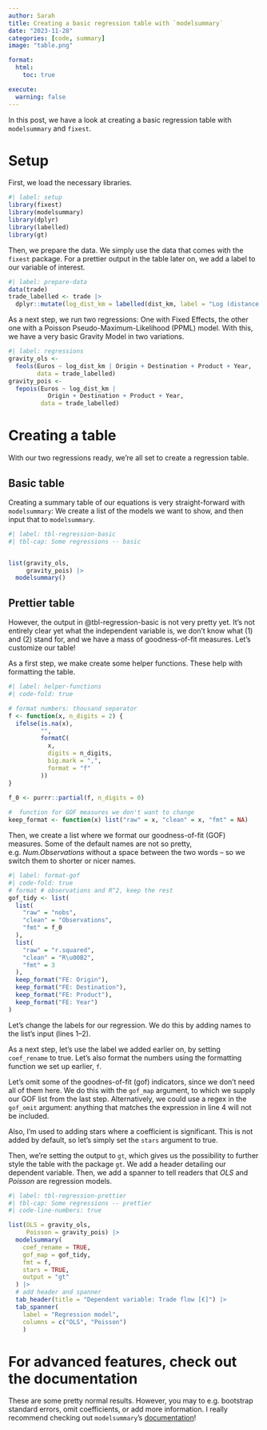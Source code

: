 ```yaml
---
author: Sarah
title: Creating a basic regression table with `modelsummary`
date: "2023-11-28"
categories: [code, summary]
image: "table.png"

format:
  html:
    toc: true

execute:
  warning: false
---
```


In this post, we have a look at creating a basic regression table with `modelsummary` and `fixest`.

# Setup

First, we load the necessary libraries.

```r
#| label: setup
library(fixest)
library(modelsummary)
library(dplyr)
library(labelled)
library(gt)
```

Then, we prepare the data. We simply use the data that comes with the `fixest` package. For a prettier output in the table later on, we add a label to our variable of interest.

```r
#| label: prepare-data
data(trade)
trade_labelled <- trade |> 
  dplyr::mutate(log_dist_km = labelled(dist_km, label = "Log (distance [km])"))
```

As a next step, we run two regressions: One with Fixed Effects, the other one with a Poisson Pseudo-Maximum-Likelihood (PPML) model. With this, we have a very basic Gravity Model in two variations.

```r
#| label: regressions
gravity_ols <-
  feols(Euros ~ log_dist_km | Origin + Destination + Product + Year,
        data = trade_labelled)
gravity_pois <-
  fepois(Euros ~ log_dist_km |
           Origin + Destination + Product + Year,
         data = trade_labelled)
```

# Creating a table

With our two regressions ready, we're all set to create a regression table.

## Basic table

Creating a summary table of our equations is very straight-forward with `modelsummary`: We create a list of the models we want to show, and then input that to `modelsummary`.

```r
#| label: tbl-regression-basic
#| tbl-cap: Some regressions -- basic


list(gravity_ols,
     gravity_pois) |>
  modelsummary()
```

## Prettier table

However, the output in @tbl-regression-basic is not very pretty yet. 
It's not entirely clear yet what the independent variable is, we don't know what (1) and (2) stand for, and we have a mass of goodness-of-fit measures.
Let's customize our table!

As a first step, we make create some helper functions.
These help with formatting the table.

```r
#| label: helper-functions
#| code-fold: true

# format numbers: thousand separator
f <- function(x, n_digits = 2) {
  ifelse(is.na(x),
         "",
         formatC(
           x,
           digits = n_digits,
           big.mark = ",",
           format = "f"
         ))
}

f_0 <- purrr::partial(f, n_digits = 0)
  
#  function for GOF measures we don't want to change
keep_format <- function(x) list("raw" = x, "clean" = x, "fmt" = NA)
```

Then, we create a list where we format our goodness-of-fit (GOF) measures.
Some of the default names are not so pretty, e.g. *Num.Observations* without a space between the two words -- so we switch them to shorter or nicer names.

```r
#| label: format-gof
#| code-fold: true
# format # observations and R^2, keep the rest
gof_tidy <- list(
  list(
    "raw" = "nobs",
    "clean" = "Observations",
    "fmt" = f_0
  ),
  list(
    "raw" = "r.squared",
    "clean" = "R\u00B2",
    "fmt" = 3
  ),
  keep_format("FE: Origin"),
  keep_format("FE: Destination"),
  keep_format("FE: Product"),
  keep_format("FE: Year")
)
```


Let's change the labels for our regression. We do this by adding names to the list's input (lines 1--2).

As a next step, let's use the label we added earlier on, by setting `coef_rename` to true. 
Let's also format the numbers using the formatting function we set up earlier, `f`.

Let's omit some of the goodnes-of-fit (gof) indicators, since we don't need all of them here.
We do this with the `gof_map` argument, to which we supply our GOF list from the last step.
Alternatively, we could use a regex in the `gof_omit` argument: anything that matches the expression in line 4 will not be included.

Also, I'm used to adding stars where a coefficient is significant. This is not added by default, so let's simply set the `stars` argument to true.

Then, we're setting the output to `gt`, which gives us the possibility to further style the table with the package `gt`.
We add a header detailing our dependent variable.
Then, we add a spanner to tell readers that *OLS* and *Poisson* are regression models.


```r
#| label: tbl-regression-prettier
#| tbl-cap: Some regressions -- prettier
#| code-line-numbers: true

list(OLS = gravity_ols,
     Poisson = gravity_pois) |>
  modelsummary(
    coef_rename = TRUE,
    gof_map = gof_tidy,
    fmt = f,
    stars = TRUE,
    output = "gt"
  ) |>
  # add header and spanner
  tab_header(title = "Dependent variable: Trade flow [€]") |>
  tab_spanner(
    label = "Regression model",
    columns = c("OLS", "Poisson")
    )
```

# For advanced features, check out the documentation

These are some pretty normal results.
However, you may to e.g. bootstrap standard errors, omit coefficients, or add more information.
I really recommend checking out `modelsummary`'s [documentation](https://modelsummary.com/)!
